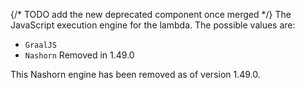 
{/* TODO add the new deprecated component once merged */}
The JavaScript execution engine for the lambda. The possible values are:
  * `GraalJS`
  * `Nashorn` <span class="text-red-700 capitalize">Removed in 1.49.0</span>

<Aside type="caution">
  This Nashorn engine has been removed as of version 1.49.0.
</Aside>